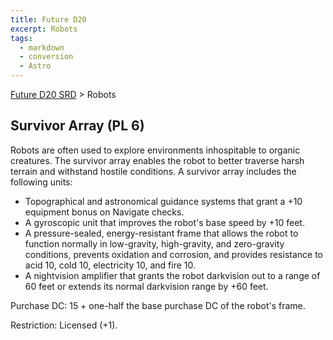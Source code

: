 ```yaml
---
title: Future D20
excerpt: Robots
tags:
  - markdown
  - conversion
  - Astro
---
```






[Future D20 SRD]( / ) > Robots




## Survivor Array (PL 6)


Robots are often used to explore environments inhospitable to organic creatures. The survivor array enables the robot to better traverse harsh terrain and withstand hostile conditions. A survivor array includes the following units:


- Topographical and astronomical guidance systems that grant a +10 equipment bonus on Navigate checks.
- A gyroscopic unit that improves the robot's base speed by +10 feet.
- A pressure-sealed, energy-resistant frame that allows the robot to function normally in low-gravity, high-gravity, and zero-gravity conditions, prevents oxidation and corrosion, and provides resistance to acid 10, cold 10, electricity 10, and fire 10.
- A nightvision amplifier that grants the robot darkvision out to a range of 60 feet or extends its normal darkvision range by +60 feet.


Purchase DC: 15 + one-half the base purchase DC of the robot's frame.


Restriction: Licensed (+1).



